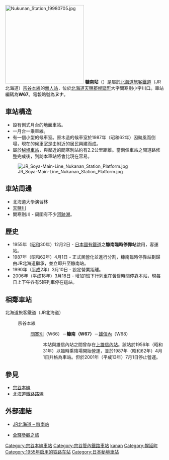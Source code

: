 {{noteTA
|T=zh-tw:糠南車站;zh-hk:糠南站;zh-cn:糠南站;
|1=zh-tw:糠南車站;zh-hk:糠南站;zh-cn:糠南站;
|2=zh-tw:問寒別車站;zh-hk:問寒別站;zh-cn:問寒別站;
|3=zh-tw:雄信內車站;zh-hk:雄信內站;zh-cn:雄信內站;
}}
{{日本車站資訊
|公司色 = #2cb431
|文字色 = 
|站名 = 糠南站
|圖片 = View of Nukanan Station 2021-09-01.jpg
|pxl = 250px
|圖片說明 = 糠南車站（攝於2021年）
|日文原名 = 糠南
|平假名 = ぬかなん
|羅馬拼音 = Nukanan
|副站名 = 
|前一站 = W66 [[問寒別站|問寒別]]
|前一站距離 = 2.2
|後一站距離 = 5.7
|後一站 = [[雄信內站|雄信內]] W68
|電報略號 = ヌナ
|車站編號 = {{車站編號c|brown|W67}}
|停站路線數 = 
|所屬公司 = [[File:JR_logo_(hokkaido).svg|23px]][[北海道旅客鐵道|北海道旅客鐵道]]（JR北海道）
|所屬路線 = {{Color|#954a35|■}}[[宗谷本線|宗谷本線]]
|距離 = 178.0
|起點站 = [[旭川站|旭川]]
|所在地 = [[北海道|北海道]][[天鹽郡|天鹽郡]][[幌延町|幌延町]]大字問寒別小字川口
|車站構造 = 地面車站
|月台配置 = 1面1線
|啟用年月日 = 1955年（[[昭和|昭和]]30年）12月2日
|廢站年月日 = 
|乘客人數 = 
|上下車人次 = 0
|統計年度 = 2017年
|轉車 = 
|備註 = [[無人車站|無人車站]]
|全寬備註 = 
}}

[[File:Nukunan_Station_19980705.jpg|250px]]
'''糠南站'''（{{jpn|j=糠南駅|hg=ぬかなんえき|rm=Nukanan eki|f=y}}）是屬於[[北海道旅客鐵道|北海道旅客鐵道]]（JR北海道）[[宗谷本線|宗谷本線]]的[[無人站|無人站]]，位於[[北海道|北海道]][[天鹽郡|天鹽郡]][[幌延町|幌延町]]大字問寒別小字川口。車站編碼為'''W67'''。電報略號為'''ヌナ'''。

==車站構造==
*設有側式月台的地面車站。
*一月台一乘車線。
*有一個小型的候車室。原木造的候車室於1987年（昭和62年）因颱風而倒塌，現在的候車室是由附近的居民興建而成。
*屬於[[秘境車站|秘境車站]]，與鄰近的問寒別站約有2.2公里距離。當兩個車站之間道路修整完成後，到訪本車站將會比現在容易。
[[File:JR_Soya-Main-Line_Nukanan_Station_Platform.jpg|thumb]]

==車站周邊==
*北海道大學演習林
*[[天鹽川|天鹽川]]
*問寒別川 - 周圍有不少[[河跡湖|河跡湖]]。

==歷史==
*1955年（[[昭和|昭和]]30年）12月2日 - [[日本國有鐵道|日本國有鐵道]]之'''糠南臨時停靠站'''啟用，客運站。
*1987年（昭和62年）4月1日 - 正式民營化並進行分割，糠南臨時停靠站劃歸由JR北海道繼承，並立即升至糠南站。
*1990年（[[平成|平成]]2年）3月10日 - 設定營業距離。
*2006年（平成18年）3月18日 - 增加1班下行列車在黃昏時間停靠本站，現每日上下午各有5班列車停在這站。

== 相鄰車站 ==
; 北海道旅客鐵道（JR北海道）
: {{Color|#954a35|■}}宗谷本線
:: [[問寒別站|問寒別]]（W66）－'''糠南（W67）'''－[[雄信內站|雄信內]]（W68）
:::本站與雄信內站之間曾存在[[上雄信內站|上雄信內站]]。該站於1956年（昭和31年）以臨時乘降場開始營運，並於1987年（昭和62年）4月1日升格為車站。但於2001年（平成13年）7月1日停止營運。

== 參見 ==
* [[宗谷本線|宗谷本線]]
* [[北海道鐵路路線|北海道鐵路路線]]

== 外部連結 ==
* {{ja}}[http://www.jrhokkaido.co.jp/network/station/station.html#4499 JR北海道 – 糠南站] {{Wayback|url=http://www.jrhokkaido.co.jp/network/station/station.html#4499 |date=20190202042725 }}
* {{ja}}[http://www.tsuchibuta.com/jr-hokkaido/souyaline/41nukanan/41nukanan.htm 全驛參觀之旅] {{Wayback|url=http://www.tsuchibuta.com/jr-hokkaido/souyaline/41nukanan/41nukanan.htm |date=20130428185658 }}

{{宗谷本線}}
{{DEFAULTSORT:Nukanan}}
[[Category:宗谷本線車站|Category:宗谷本線車站]]
[[Category:宗谷管內鐵路車站|Category:宗谷管內鐵路車站]]
[[Category:日本鐵路車站_Nu|kanan]]
[[Category:幌延町|Category:幌延町]]
[[Category:1955年启用的铁路车站|Category:1955年启用的铁路车站]]
[[Category:日本秘境車站|Category:日本秘境車站]]